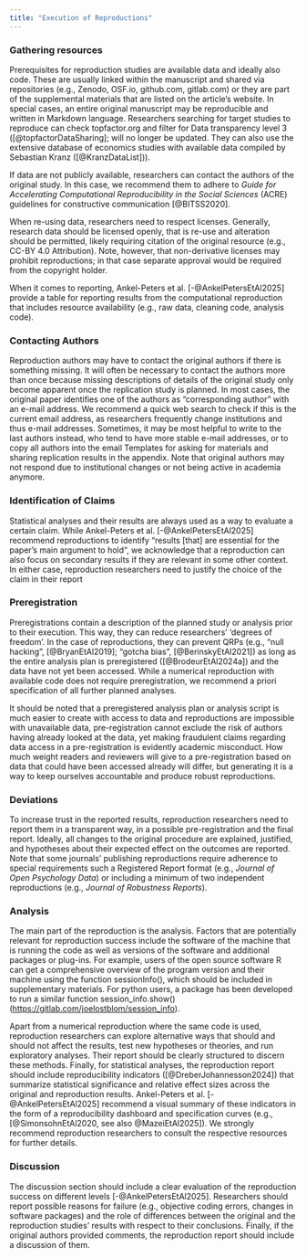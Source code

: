 ```yaml
---
title: "Execution of Reproductions"
---
```


### Gathering resources

Prerequisites for reproduction studies are available data and ideally also code. These are usually linked within the manuscript and shared via repositories (e.g., Zenodo, OSF.io, github.com, gitlab.com) or they are part of the supplemental materials that are listed on the article’s website. In special cases, an entire original manuscript may be reproducible and written in Markdown language. Researchers searching for target studies to reproduce can check topfactor.org and filter for Data transparency level 3 ([@topfactorDataSharing]; will no longer be updated. They can also use the extensive database of economics studies with available data compiled by Sebastian Kranz ([@KranzDataList])). 

If data are not publicly available, researchers can contact the authors of the original study. In this case, we recommend them to adhere to *Guide for Accelerating Computational Reproducibility in the Social Sciences* (ACRE) guidelines for constructive communication [@BITSS2020]. 

When re-using data, researchers need to respect licenses. Generally, research data should be licensed openly, that is re-use and alteration should be permitted, likely requiring citation of the original resource (e.g., CC-BY 4.0 Attribution). Note, however, that non-derivative licenses may prohibit reproductions; in that case separate approval would be required from the copyright holder.

When it comes to reporting, Ankel-Peters et al. [-@AnkelPetersEtAl2025] provide a table for reporting results from the computational reproduction that includes resource availability (e.g., raw data, cleaning code, analysis code).

### Contacting Authors

Reproduction authors may have to contact the original authors if there is something missing. It will often be necessary to contact the authors more than once because missing descriptions of details of the original study only become apparent once the replication study is planned. In most cases, the original paper identifies one of the authors as “corresponding author” with an e-mail address. We recommend a quick web search to check if this is the current email address, as researchers frequently change institutions and thus e-mail addresses. Sometimes, it may be most helpful to write to the last authors instead, who tend to have more stable e-mail addresses, or to copy all authors into the email Templates for asking for materials and sharing replication results in the appendix. Note that original authors may not respond due to institutional changes or not being active in academia anymore.

### Identification of Claims

Statistical analyses and their results are always used as a way to evaluate a certain claim. While Ankel-Peters et al. [-@AnkelPetersEtAl2025] recommend reproductions to identify “results [that] are essential for the paper's main argument to hold“, we acknowledge that a reproduction can also focus on secondary results if they are relevant in some other context. In either case, reproduction researchers need to justify the choice of the claim in their report

### Preregistration

Preregistrations contain a description of the planned study or analysis prior to their execution. This way, they can reduce researchers’ ‘degrees of freedom’. In the case of reproductions, they can prevent QRPs (e.g., “null hacking”, [@BryanEtAl2019]; “gotcha bias”, [@BerinskyEtAl2021]) as long as the entire analysis plan is preregistered ([@BrodeurEtAl2024a]) and the data have not yet been accessed. While a numerical reproduction with available code does not require preregistration, we recommend a priori specification of all further planned analyses.

It should be noted that a preregistered analysis plan or analysis script is much easier to create with access to data and reproductions are impossible with unavailable data, pre-registration cannot exclude the risk of authors having already looked at the data, yet making fraudulent claims regarding data access in a pre-registration is evidently academic misconduct. How much weight readers and reviewers will give to a pre-registration based on data that could have been accessed already will differ, but generating it is a way to keep ourselves accountable and produce robust reproductions.

### Deviations

To increase trust in the reported results, reproduction researchers need to report them in a transparent way, in a possible pre-registration and the final report. Ideally, all changes to the original procedure are explained, justified, and hypotheses about their expected effect on the outcomes are reported. Note that some journals’ publishing reproductions require adherence to special requirements such a Registered Report format (e.g., *Journal of Open Psychology Data*) or including a minimum of two independent reproductions (e.g., *Journal of Robustness Reports*).

### Analysis

The main part of the reproduction is the analysis. Factors that are potentially relevant for reproduction success include the software of the machine that is running the code as well as versions of the software and additional packages or plug-ins. For example, users of the open source software R can get a comprehensive overview of the program version and their machine using the function sessionInfo(), which should be included in supplementary materials. For python users, a package has been developed to run a similar function session_info.show() ([https://gitlab.com/joelostblom/session_info](https://gitlab.com/joelostblom/session_info)). 

Apart from a numerical reproduction where the same code is used, reproduction researchers can explore alternative ways that should and should not affect the results, test new hypotheses or theories, and run exploratory analyses. Their report should be clearly structured to discern these methods. Finally, for statistical analyses, the reproduction report should include reproducibility indicators ([@DreberJohannesson2024]) that summarize statistical significance and relative effect sizes across the original and reproduction results. Ankel-Peters et al. [-@AnkelPetersEtAl2025] recommend a visual summary of these indicators in the form of a reproducibility dashboard and specification curves (e.g., [@SimonsohnEtAl2020, see also @MazeiEtAl2025]). We strongly recommend reproduction researchers to consult the respective resources for further details.

### Discussion

The discussion section should include a clear evaluation of the reproduction success on different levels  [-@AnkelPetersEtAl2025]. Researchers should report possible reasons for failure (e.g., objective coding errors, changes in software packages) and the role of differences between the original and the reproduction studies’ results with respect to their conclusions. Finally, if the original authors provided comments, the reproduction report should include a discussion of them.
